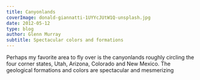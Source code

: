 ---
title: Canyonlands
coverImage: donald-giannatti-1UYYcJUtW1Q-unsplash.jpg
date: 2012-05-12
type: blog
author: Glenn Murray
subtitle: Spectacular colors and formations
---

Perhaps my favorite area to fly over is the canyonlands roughly circling the four corner states, Utah, Arizona, Colorado and New Mexico. The geological formations and colors are spectacular and mesmerizing

<CanyonlandsFlyover2012SlideShow />

